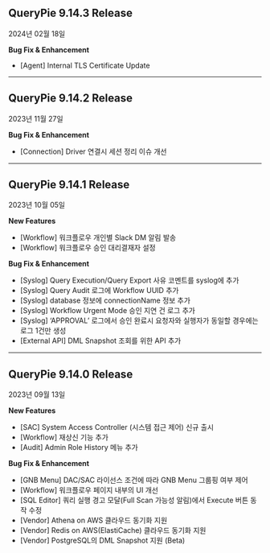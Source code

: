 ## QueryPie 9.14.3 Release
2024년 02월 18일



**Bug Fix & Enhancement**

* [Agent] Internal TLS Certificate Update



---

## QueryPie 9.14.2 Release
2023년 11월 27일



**Bug Fix & Enhancement**

* [Connection] Driver 연결시 세션 정리 이슈 개선



---

## QueryPie 9.14.1 Release
2023년 10월 05일



**New Features**

* [Workflow] 워크플로우 개인별 Slack DM 알림 발송
* [Workflow] 워크플로우 승인 대리결재자 설정



**Bug Fix & Enhancement**

* [Syslog] Query Execution/Query Export 사유 코멘트를 syslog에 추가
* [Syslog] Query Audit 로그에 Workflow UUID 추가
* [Syslog] database 정보에 connectionName 정보 추가
* [Syslog] Workflow Urgent Mode 승인 지연 건 로그 추가
* [Syslog] ‘APPROVAL’ 로그에서 승인 완료시 요청자와 실행자가 동일할 경우에는 로그 1건만 생성
* [External API] DML Snapshot 조회를 위한 API 추가



---

## QueryPie 9.14.0 Release
2023년 09월 13일



**New Features**

* [SAC] System Access Controller (시스템 접근 제어) 신규 출시
* [Workflow] 재상신 기능 추가
* [Audit] Admin Role History 메뉴 추가



**Bug Fix & Enhancement**

* [GNB Menu] DAC/SAC 라이선스 조건에 따라 GNB Menu 그룹핑 여부 제어
* [Workflow] 워크플로우 페이지 내부의 UI 개선
* [SQL Editor] 쿼리 실행 경고 모달(Full Scan 가능성 알림)에서 Execute 버튼 동작 수정
* [Vendor] Athena on AWS 클라우드 동기화 지원
* [Vendor] Redis on AWS(ElastiCache) 클라우드 동기화 지원
* [Vendor] PostgreSQL의 DML Snapshot 지원 (Beta)
